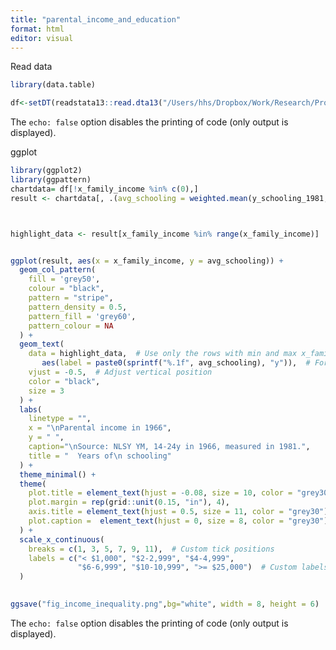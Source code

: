 ```yaml
---
title: "parental_income_and_education"
format: html
editor: visual
---
```


Read data

```r
library(data.table)

df<-setDT(readstata13::read.dta13("/Users/hhs/Dropbox/Work/Research/Projects/Minimum Wages/data/tempdata/analysisdata.dta"))
```

The `echo: false` option disables the printing of code (only output is displayed).

ggplot

```r
library(ggplot2)
library(ggpattern)
chartdata= df[!x_family_income %in% c(0),]
result <- chartdata[, .(avg_schooling = weighted.mean(y_schooling_1981,x_weight_1966, na.rm = TRUE)), by = x_family_income]



highlight_data <- result[x_family_income %in% range(x_family_income)]


ggplot(result, aes(x = x_family_income, y = avg_schooling)) + 
  geom_col_pattern(
    fill = 'grey50',
    colour = "black",
    pattern = "stripe",
    pattern_density = 0.5,
    pattern_fill = 'grey60',
    pattern_colour = NA
  ) +
  geom_text(
    data = highlight_data,  # Use only the rows with min and max x_family_income
       aes(label = paste0(sprintf("%.1f", avg_schooling), "y")),  # Format to 1 decimal and append "y"
    vjust = -0.5,  # Adjust vertical position
    color = "black",
    size = 3
  ) +
  labs(
    linetype = "",
    x = "\nParental income in 1966",
    y = " ",
    caption="\nSource: NLSY YM, 14-24y in 1966, measured in 1981.",
    title = "  Years of\n schooling"
  ) +
  theme_minimal() +
  theme(
    plot.title = element_text(hjust = -0.08, size = 10, color = "grey30"),
    plot.margin = rep(grid::unit(0.15, "in"), 4),
    axis.title = element_text(hjust = 0.5, size = 11, color = "grey30"),
    plot.caption =  element_text(hjust = 0, size = 8, color = "grey30"),
  ) +
  scale_x_continuous(
    breaks = c(1, 3, 5, 7, 9, 11),  # Custom tick positions
    labels = c("< $1,000", "$2-2,999", "$4-4,999",
               "$6-6,999", "$10-10,999", ">= $25,000")  # Custom labels
  )

  
ggsave("fig_income_inequality.png",bg="white", width = 8, height = 6)
```

The `echo: false` option disables the printing of code (only output is displayed).

